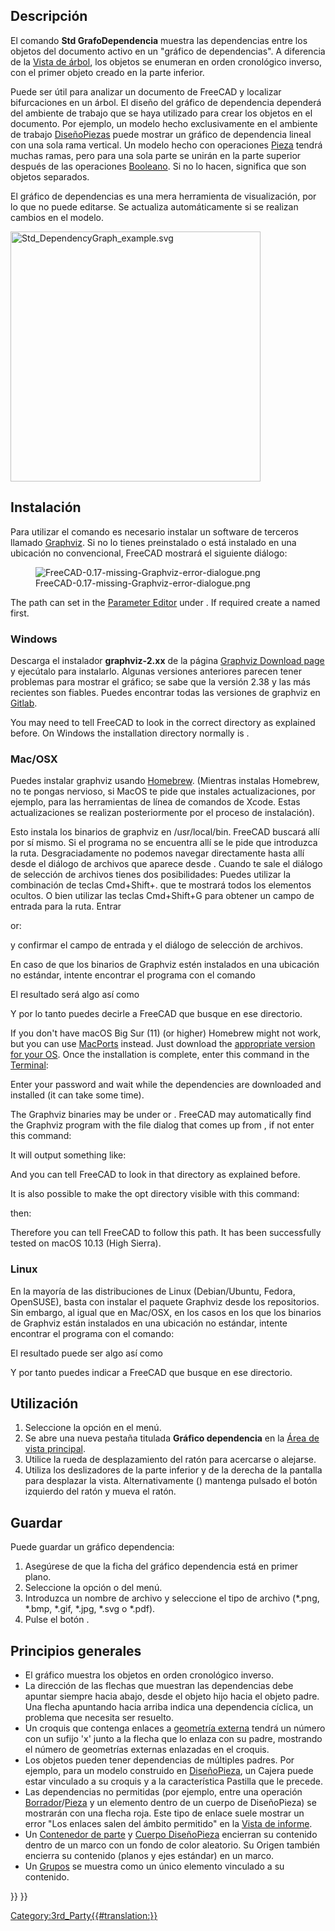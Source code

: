 <languages/>

<div class="mw-translate-fuzzy">
{{Docnav/es
|[[Std_SceneInspector/es|InspectorEscena]]
|[[Std_ProjectUtil/es|ProyectoUtil]]
|[[Std_Tools_Menu/es|Std Menú Herramientas]]
|IconL=Std_SceneInspector.svg
|IconR=Std_ProjectUtil.svg
|IconC=Freecad.svg
}}
</div>

<div class="mw-translate-fuzzy">
{{GuiCommand/es
|Name=Std DependencyGraph
|Name/es=Std GrafoDependencia
|MenuLocation=Hierramientas → Grafo Dependencia...
|Workbenches=Todo
}}
</div>

<span id="Description"></span>
== Descripción ==

<div class="mw-translate-fuzzy">
El comando '''Std GrafoDependencia''' muestra las dependencias entre los objetos del documento activo en un "gráfico de dependencias". A diferencia de la [[Tree_view/es|Vista de árbol]], los objetos se enumeran en orden cronológico inverso, con el primer objeto creado en la parte inferior.
</div>

<div class="mw-translate-fuzzy">
Puede ser útil para analizar un documento de FreeCAD y localizar bifurcaciones en un árbol. El diseño del gráfico de dependencia dependerá del ambiente de trabajo que se haya utilizado para crear los objetos en el documento. Por ejemplo, un modelo hecho exclusivamente en el ambiente de trabajo [[PartDesign_Workbench/es|DiseñoPiezas]] puede mostrar un gráfico de dependencia lineal con una sola rama vertical. Un modelo hecho con operaciones [[Part_Workbench/es|Pieza]] tendrá muchas ramas, pero para una sola parte se unirán en la parte superior después de las operaciones [[Part_Boolean/es|Booleano]]. Si no lo hacen, significa que son objetos separados.
</div>

El gráfico de dependencias es una mera herramienta de visualización, por lo que no puede editarse. Se actualiza automáticamente si se realizan cambios en el modelo.

[[Image:Std_DependencyGraph_example.svg|400px]]
{{Caption|Ejemplo de un gráfico de dependencia con un cuerpo de DiseñoPiezas a la izquierda y un objeto creado con operaciones de Pieza a la derecha}}

<span id="Installation"></span>
==Instalación== 

<div class="mw-translate-fuzzy">
Para utilizar el comando es necesario instalar un software de terceros llamado [http://graphviz.org/ Graphviz]. Si no lo tienes preinstalado o está instalado en una ubicación no convencional, FreeCAD mostrará el siguiente diálogo:
</div>

[[File:FreeCAD-0.17-missing-Graphviz-error-dialogue.png]]

The path can set in the [[Std_DlgParameter|Parameter Editor]] under {{MenuCommand|BaseApp → Preferences → Paths}}. If required create a {{Value|New String Item}} named {{Value|Graphviz}} first.

===Windows=== 

<div class="mw-translate-fuzzy">
Descarga el instalador '''graphviz-2.xx''' de la página [https://graphviz.org/download/#windows Graphviz Download page] y ejecútalo para instalarlo. Algunas versiones anteriores parecen tener problemas para mostrar el gráfico; se sabe que la versión 2.38 y las más recientes son fiables. Puedes encontrar todas las versiones de graphviz en [https://gitlab.com/graphviz/graphviz/-/releases Gitlab].
</div>

You may need to tell FreeCAD to look in the correct directory as explained before. On Windows the installation directory normally is {{FileName|C:\Program Files\Graphviz\bin}}. 

<span id="macOS"></span>
<div class="mw-translate-fuzzy">
===Mac/OSX===
</div> 

<div class="mw-translate-fuzzy">
Puedes instalar graphviz usando [https://brew.sh/ Homebrew]. (Mientras instalas Homebrew, no te pongas nervioso, si MacOS te pide que instales actualizaciones, por ejemplo, para las herramientas de línea de comandos de Xcode. Estas actualizaciones se realizan posteriormente por el proceso de instalación).
</div>

{{Code|lang=text|code=
brew install graphviz
}}

<div class="mw-translate-fuzzy">
Esto instala los binarios de graphviz en /usr/local/bin. FreeCAD buscará allí por sí mismo. Si el programa no se encuentra allí se le pide que introduzca la ruta. Desgraciadamente no podemos navegar directamente hasta allí desde el diálogo de archivos que aparece desde {{MenuCommand|Herramientas → Gráfico dependencia...}}.
Cuando te sale el diálogo de selección de archivos tienes dos posibilidades: Puedes utilizar la combinación de teclas Cmd+Shift+. que te mostrará todos los elementos ocultos. O bien utilizar las teclas Cmd+Shift+G para obtener un campo de entrada para la ruta. Entrar
</div>

{{Code|lang=text|code=
/usr/local/bin
}}

or:

{{Code|lang=text|code=
/opt/homebrew/bin
}}

y confirmar el campo de entrada y el diálogo de selección de archivos.

<div class="mw-translate-fuzzy">
En caso de que los binarios de Graphviz estén instalados en una ubicación no estándar, intente encontrar el programa con el comando
</div>

{{Code|lang=text|code=
type dot
}}

<div class="mw-translate-fuzzy">
El resultado será algo así como
</div> 

{{Code|lang=text|code=
dot is /usr/local/bin/dot
}}

<div class="mw-translate-fuzzy">
Y por lo tanto puedes decirle a FreeCAD que busque en ese directorio.
</div>

If you don't have macOS Big Sur (11) (or higher) Homebrew might not work, but you can use [https://www.macports.org/index.php MacPorts] instead. Just download the [https://www.macports.org/install.php appropriate version for your OS]. Once the installation is complete, enter this command in the [https://en.wikipedia.org/wiki/Terminal_(macOS) Terminal]:

{{Code|lang=text|code=
sudo port install graphviz
}}

Enter your password and wait while the dependencies are downloaded and installed (it can take some time).

The Graphviz binaries may be under {{FileName|/usr/local/bin}} or {{FileName|/opt/local/bin/dot}}. FreeCAD may automatically find the Graphviz program with the file dialog that comes up from {{MenuCommand|Tools → Dependency Graph}}, if not enter this command:

{{Code|lang=text|code=
type dot
}}

It will output something like:

{{Code|lang=text|code=
dot is /opt/local/bin/dot
}}

And you can tell FreeCAD to look in that directory as explained before.

It is also possible to make the opt directory visible with this command:

{{Code|lang=text|code=
defaults write com.apple.finder AppleShowAllFiles YES;
}}

then:

{{Code|lang=text|code=
killall Finder /System/Library/CoreServices/Finder.app;
}}

Therefore you can tell FreeCAD to follow this path. It has been successfully tested on macOS 10.13 (High Sierra).

===Linux=== 

<div class="mw-translate-fuzzy">
En la mayoría de las distribuciones de Linux (Debian/Ubuntu, Fedora, OpenSUSE), basta con instalar el paquete Graphviz desde los repositorios. Sin embargo, al igual que en Mac/OSX, en los casos en los que los binarios de Graphviz están instalados en una ubicación no estándar, intente encontrar el programa con el comando:
</div>

{{Code|lang=text|code=
type dot
}}

El resultado puede ser algo así como 

{{Code|lang=text|code=
dot is /usr/local/bin/dot
}}

Y por tanto puedes indicar a FreeCAD que busque en ese directorio.

<span id="Usage"></span>
==Utilización== 

<div class="mw-translate-fuzzy">
# Seleccione la opción {{MenuCommand|Hierramentas → [[Image:Std_DependencyGraph.svg|16px]] Gráfico dependencia...}} en el menú.
# Se abre una nueva pestaña titulada '''Gráfico  dependencia''' en la [[Main_view_area/es|Área de vista principal]].
# Utilice la rueda de desplazamiento del ratón para acercarse o alejarse.
# Utiliza los deslizadores de la parte inferior y de la derecha de la pantalla para desplazar la vista. Alternativamente ({{Version/es|0.19}}) mantenga pulsado el botón izquierdo del ratón y mueva el ratón.
</div>

<span id="Save"></span>
==Guardar== 

<div class="mw-translate-fuzzy">
Puede guardar un gráfico dependencia:
# Asegúrese de que la ficha del gráfico dependencia está en primer plano.
# Seleccione la opción {{MenuCommand|Archivo → [[Std_Save/es|Guardar]]}} o {{MenuCommand|Archivo → [[Std_SaveAs|Guardar como]]}} del menú.
# Introduzca un nombre de archivo y seleccione el tipo de archivo (*.png, *.bmp, *.gif, *.jpg, *.svg o *.pdf).
# Pulse el botón {{Button|Guardar}}.
</div>

<span id="General_principles"></span>
==Principios generales==

<div class="mw-translate-fuzzy">
* El gráfico muestra los objetos en orden cronológico inverso.
* La dirección de las flechas que muestran las dependencias debe apuntar siempre hacia abajo, desde el objeto hijo hacia el objeto padre. Una flecha apuntando hacia arriba indica una dependencia cíclica, un problema que necesita ser resuelto.
* Un croquis que contenga enlaces a [[Sketcher_External/es|geometría externa]] tendrá un número con un sufijo 'x' junto a la flecha que lo enlaza con su padre, mostrando el número de geometrías externas enlazadas en el croquis.
* Los objetos pueden tener dependencias de múltiples padres. Por ejemplo, para un modelo construido en [[PartDesign_Workbench/es|DiseñoPieza]], un Cajera puede estar vinculado a su croquis y a la característica Pastilla que le precede.
* Las dependencias no permitidas (por ejemplo, entre una operación [[Draft_Workbench/es|Borrador]]/[[Part_Workbench/es|Pieza]] y un elemento dentro de un cuerpo de DiseñoPieza) se mostrarán con una flecha roja. Este tipo de enlace suele mostrar un error "Los enlaces salen del ámbito permitido" en la [[Report_view/es|Vista de informe]].
* Un [[Std_Part/es|Contenedor de parte]] y [[PartDesign_Body/es|Cuerpo DiseñoPieza]] encierran su contenido dentro de un marco con un fondo de color aleatorio. Su Origen también encierra su contenido (planos y ejes estándar) en un marco.
* Un [[Std_Group/es|Grupos]] se muestra como un único elemento vinculado a su contenido.
</div>


<div class="mw-translate-fuzzy">
{{Docnav/es
|[[Std_SceneInspector/es|InspectorEscena]]
|[[Std_ProjectUtil/es|ProyectoUtil]]
|[[Std_Tools_Menu/es|Std Menú Herramientas]]
|IconL=Std_SceneInspector.svg
|IconR=Std_ProjectUtil.svg
|IconC=Freecad.svg
}}
</div>

{{Std_Base_navi{{#translation:}}}}
{{Userdocnavi{{#translation:}}}}
[[Category:3rd_Party{{#translation:}}]]